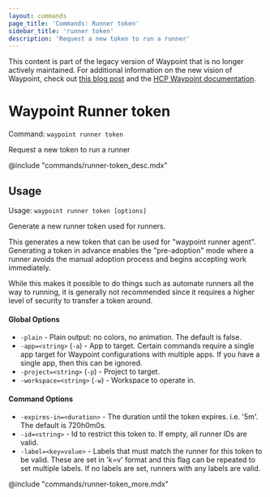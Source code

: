 ```yaml
---
layout: commands
page_title: 'Commands: Runner token'
sidebar_title: 'runner token'
description: 'Request a new token to run a runner'
---
```


<Warning>

This content is part of the legacy version of Waypoint that is no longer actively maintained. For additional information on the new vision of Waypoint, check out [this blog post](https://www.hashicorp.com/blog/a-new-vision-for-hcp-waypoint) and the [HCP Waypoint documentation](/hcp/docs/waypoint).

</Warning>

# Waypoint Runner token

Command: `waypoint runner token`

Request a new token to run a runner

@include "commands/runner-token_desc.mdx"

## Usage

Usage: `waypoint runner token [options]`

Generate a new runner token used for runners.

This generates a new token that can be used for "waypoint runner agent".
Generating a token in advance enables the "pre-adoption" mode where a runner
avoids the manual adoption process and begins accepting work immediately.

While this makes it possible to do things such as automate runners all the
way to running, it is generally not recommended since it requires a higher
level of security to transfer a token around.

#### Global Options

- `-plain` - Plain output: no colors, no animation. The default is false.
- `-app=<string>` (`-a`) - App to target. Certain commands require a single app target for Waypoint configurations with multiple apps. If you have a single app, then this can be ignored.
- `-project=<string>` (`-p`) - Project to target.
- `-workspace=<string>` (`-w`) - Workspace to operate in.

#### Command Options

- `-expires-in=<duration>` - The duration until the token expires. i.e. '5m'. The default is 720h0m0s.
- `-id=<string>` - Id to restrict this token to. If empty, all runner IDs are valid.
- `-label=<key=value>` - Labels that must match the runner for this token to be valid. These are set in 'k=v' format and this flag can be repeated to set multiple labels. If no labels are set, runners with any labels are valid.

@include "commands/runner-token_more.mdx"
